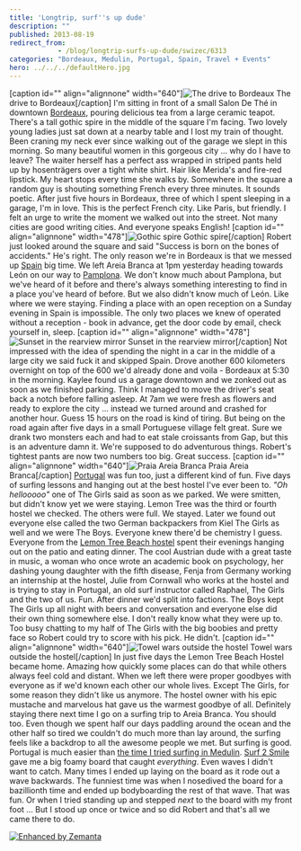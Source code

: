 ```yaml
---
title: 'Longtrip, surf''s up dude'
description: ""
published: 2013-08-19
redirect_from: 
            - /blog/longtrip-surfs-up-dude/swizec/6313
categories: "Bordeaux, Medulin, Portugal, Spain, Travel + Events"
hero: ../../../defaultHero.jpg
---
```

\[caption id=&quot;&quot; align=&quot;alignnone&quot; width=&quot;640&quot;]![The drive to Bordeaux](https://www.filepicker.io/api/file/Np6k0spvRJiqvOIHYZfJ "The drive to Bordeaux") The drive to Bordeaux\[/caption] I&#x27;m sitting in front of a small Salon De Thé in downtown [Bordeaux](http://wikitravel.org/en/Bordeaux), pouring delicious tea from a large ceramic teapot. There&#x27;s a tall gothic spire in the middle of the square I&#x27;m facing. Two lovely young ladies just sat down at a nearby table and I lost my train of thought. Been craning my neck ever since walking out of the garage we slept in this morning. So many beautiful women in this gorgeous city ... why do I have to leave? The waiter herself has a perfect ass wrapped in striped pants held up by hosenträgers over a tight white shirt. Hair like Merida&#x27;s and fire-red lipstick. My heart stops every time she walks by. Somewhere in the square a random guy is shouting something French every three minutes. It sounds poetic. After just five hours in Bordeaux, three of which I spent sleeping in a garage, I&#x27;m in love. This is the perfect French city. Like Paris, but friendly. I felt an urge to write the moment we walked out into the street. Not many cities are good writing cities. And everyone speaks English! \[caption id=&quot;&quot; align=&quot;alignnone&quot; width=&quot;478&quot;]![Gothic spire](https://www.filepicker.io/api/file/FAcF9DSbSOWBS9FQYFys "Gothic spire") Gothic spire\[/caption] Robert just looked around the square and said &quot;Success is born on the bones of accidents.&quot; He&#x27;s right. The only reason we&#x27;re in Bordeaux is that we messed up [Spain](<http://maps.google.com/maps?ll=40.4333333333,-3.7&amp;spn=10.0,10.0&amp;q=40.4333333333,-3.7 (Spain)&amp;t=h> "Spain") big time. We left Areia Branca at 1pm yesterday heading towards León on our way to [Pamplona](<http://maps.google.com/maps?ll=42.8183333333,-1.64416666667&amp;spn=0.1,0.1&amp;q=42.8183333333,-1.64416666667 (Pamplona)&amp;t=h> "Pamplona"). We don&#x27;t know much about Pamplona, but we&#x27;ve heard of it before and there&#x27;s always something interesting to find in a place you&#x27;ve heard of before. But we also didn&#x27;t know much of León. Like where we were staying. Finding a place with an open reception on a Sunday evening in Spain is impossible. The only two places we knew of operated without a reception - book in advance, get the door code by email, check yourself in, sleep. \[caption id=&quot;&quot; align=&quot;alignnone&quot; width=&quot;478&quot;]![Sunset in the rearview mirror](https://www.filepicker.io/api/file/6D4BKizpT0CYCfALbBpx "Sunset in the rearview mirror") Sunset in the rearview mirror\[/caption] Not impressed with the idea of spending the night in a car in the middle of a large city we said fuck it and skipped Spain. Drove another 600 kilometers overnight on top of the 600 we&#x27;d already done and voila - Bordeaux at 5:30 in the morning. Kaylee found us a garage downtown and we zonked out as soon as we finished parking. Think I managed to move the driver&#x27;s seat back a notch before falling asleep. At 7am we were fresh as flowers and ready to explore the city ... instead we turned around and crashed for another hour. Guess 15 hours on the road is kind of tiring. But being on the road again after five days in a small Portuguese village felt great. Sure we drank two monsters each and had to eat stale croissants from Gap, but this is an adventure damn it. We&#x27;re supposed to do adventurous things. Robert&#x27;s tightest pants are now two numbers too big. Great success. \[caption id=&quot;&quot; align=&quot;alignnone&quot; width=&quot;640&quot;]![Praia Areia Branca](https://www.filepicker.io/api/file/2TDAaJHoQOC1z4Dz0vil "Praia Areia Branca") Praia Areia Branca\[/caption] [Portugal](<http://maps.google.com/maps?ll=38.7666666667,-9.15&amp;spn=10.0,10.0&amp;q=38.7666666667,-9.15 (Portugal)&amp;t=h> "Portugal") was fun too, just a different kind of fun. Five days of surfing lessons and hanging out at the best hostel I&#x27;ve ever been to. _&quot;Oh hellooooo&quot;_ one of The Girls said as soon as we parked. We were smitten, but didn&#x27;t know yet we were staying. Lemon Tree was the third or fourth hostel we checked. The others were full. We stayed. Later we found out everyone else called the two German backpackers from Kiel The Girls as well and we were The Boys. Everyone knew there&#x27;d be chemistry I guess. Everyone from the [Lemon Tree Beach hostel](https://www.facebook.com/LemonTreeBeachHostelAreiaBranca?fref=ts) spent their evenings hanging out on the patio and eating dinner. The cool Austrian dude with a great taste in music, a woman who once wrote an academic book on psychology, her dashing young daughter with the fifth disease, Fenja from Germany working an internship at the hostel, Julie from Cornwall who works at the hostel and is trying to stay in Portugal, an old surf instructor called Raphael, The Girls and the two of us. Fun. After dinner we&#x27;d split into factions. The Boys kept The Girls up all night with beers and conversation and everyone else did their own thing somewhere else. I don&#x27;t really know what they were up to. Too busy chatting to my half of The Girls with the big boobies and pretty face so Robert could try to score with his pick. He didn&#x27;t. \[caption id=&quot;&quot; align=&quot;alignnone&quot; width=&quot;640&quot;]![Towel wars outside the hostel](https://www.filepicker.io/api/file/lRFckcewSs2cKPydfP8M "Towel wars outside the hostel") Towel wars outside the hostel\[/caption] In just five days the Lemon Tree Beach Hostel became home. Amazing how quickly some places can do that while others always feel cold and distant. When we left there were proper goodbyes with everyone as if we&#x27;d known each other our whole lives. Except The Girls, for some reason they didn&#x27;t like us anymore. The hostel owner with his epic mustache and marvelous hat gave us the warmest goodbye of all. Definitely staying there next time I go on a surfing trip to Areia Branca. You should too. Even though we spent half our days paddling around the ocean and the other half so tired we couldn&#x27;t do much more than lay around, the surfing feels like a backdrop to all the awesome people we met. But surfing is good. Portugal is much easier than [the time I tried surfing in Medulin](http://swizec.com/blog/a-geek-goes-surfing-in-the-adriatic/swizec/5937). [Surf 2 Smile](http://www.surf2smile.com/) gave me a big foamy board that caught _everything_. Even waves I didn&#x27;t want to catch. Many times I ended up laying on the board as it rode out a wave backwards. The funniest time was when I nosedived the board for a bazillionth time and ended up bodyboarding the rest of that wave. That was fun. Or when I tried standing up and stepped _next_ to the board with my front foot … But I stood up once or twice and so did Robert and that&#x27;s all we came there to do. 

[![Enhanced by Zemanta](http://img.zemanta.com/zemified_e.png?x-id=3f6b34d0-0464-47fe-8df7-b4dd97579692)](http://www.zemanta.com/?px "Enhanced by Zemanta")